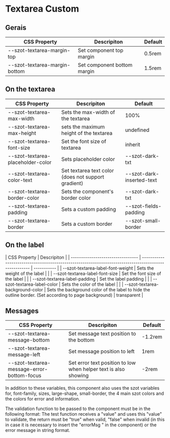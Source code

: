 <!-- Badge.stories.mdx -->



<Meta title="Components/FormFields/Textarea/Custom" />

# Textarea Custom

## Gerais

| CSS Property                  | Descripiton                 | Default |
| ----------------------------- | --------------------------- | ------- |
| --szot-textarea-margin-top    | Set component top margin    | 0.5rem  |
| --szot-textarea-margin-bottom | Set component bottom margin | 1.5rem  |

## On the textarea

| CSS Property                      | Descripiton                                         | Default                   |
| --------------------------------- | --------------------------------------------------- | ------------------------- |
| --szot-textarea-max-width         | Sets the max-width of the textarea                  | 100%                     |
| --szot-textarea-max-height        | sets the maximum height of the textarea             | undefined                 |
| --szot-textarea-font-size         | Set the font size of textarea                       | inherit                   |
| --szot-textarea-placeholder-color | Sets placeholder color                              | --szot-dark-txt           |
| --szot-textarea-color-text        | Set textarea text color (does not support gradient) | --szot-dark-inserted-text |
| --szot-textarea-border-color      | Sets the component's border color                   | --szot-dark-txt           |
| --szot-textarea-padding           | Sets a custom padding                               | --szot-fields-padding     |
| --szot-textarea-border            | Sets a custom border                                | --szot-small-border       |

## On the label

| CSS Property                      | Descripiton                                                                                           |
| --------------------------------- | ----------------------------------------------------------------------------------------------------- | ----------- |
| --szot-textarea-label-font-weight | Sets the weight of the label                                                                          |             |
| --szot-textarea-label-font-size   | Set the font size of the label                                                                        |             |
| --szot-textarea-label-padding     | Set the label padding                                                                                 |             |
| --szot-textarea-label-color       | Sets the color of the label                                                                           |             |
| --szot-textarea-background-color  | Sets the background color of the label to hide the outline border. (Set according to page background) | transparent |

## Messages

| CSS Property                               | Descripiton                                                     | Default |
| ------------------------------------------ | --------------------------------------------------------------- | ------- |
| --szot-textarea-message-bottom             | Set message text position to the bottom                         | -1.2rem |
| --szot-textarea-message-left               | Set message position to left                                    | 1rem    |
| --szot-textarea-message-error-bottom-focus | Set error text position to low when helper text is also showing | -2rem   |

<p>
  In addition to these variables, this component also uses the szot variables
  for, font-family, sizes, large-shape, small-border, the 4 main szot colors and
  the colors for error and information.
</p>

<p>
  The validation function to be passed to the component must be in the following
  format: The test function receives a "value" and uses this "value" to
  validate, the return must be "true" when valid, "false" when invalid (in this
  in case it is necessary to insert the "errorMsg " in the component) or the
  error message in string format.
</p>
